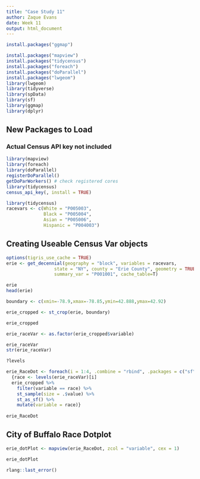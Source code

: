 ```yaml
---
title: "Case Study 11"
author: Zaque Evans
date: Week 11
output: html_document
---
```


```r
install.packages("ggmap")

install.packages("mapview")
install.packages("tidycensus")
install.packages("foreach")
install.packages("doParallel")
install.packages("lwgeom")
library(lwgeom)
library(tidyverse)
library(spData)
library(sf)
library(ggmap)
library(dplyr)
```


## New Packages to Load
### Actual Census API key not included
```r
library(mapview)
library(foreach)
library(doParallel)
registerDoParallel()
getDoParWorkers() # check registered cores
library(tidycensus)
census_api_key(, install = TRUE)

library(tidycensus)
racevars <- c(White = "P005003", 
              Black = "P005004", 
              Asian = "P005006", 
              Hispanic = "P004003")
```
## Creating Useable Census Var objects
```r
options(tigris_use_cache = TRUE)
erie <- get_decennial(geography = "block", variables = racevars, 
                  state = "NY", county = "Erie County", geometry = TRUE,
                  summary_var = "P001001", cache_table=T)

erie
head(erie)

boundary <- c(xmin=-78.9,xmax=-78.85,ymin=42.888,ymax=42.92)

erie_cropped <- st_crop(erie, boundary) 

erie_cropped

erie_raceVar <- as.factor(erie_cropped$variable)

erie_raceVar
str(erie_raceVar)

?levels

erie_RaceDot <- foreach(i = 1:4, .combine = "rbind", .packages = c("sf". "tidyverse")) %dopar% 
  {race <- levels(erie_raceVar)[i]
  erie_cropped %>%
    filter(variable == race) %>%
    st_sample(size = .$value) %>%
    st_as_sf() %>%
    mutate(variable = race)}
    
erie_RaceDot
```
## City of Buffalo Race Dotplot
``` r
erie_dotPlot <- mapview(erie_RaceDot, zcol = "variable", cex = 1)

erie_dotPlot
```

``` r
rlang::last_error()
```
